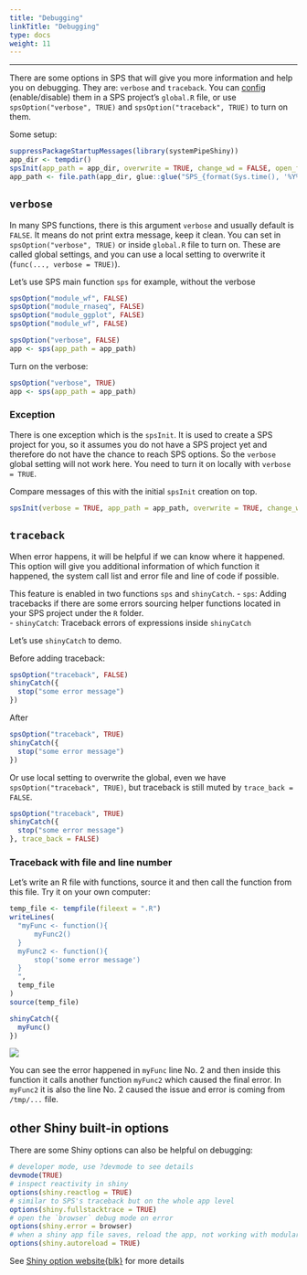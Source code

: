 ```yaml
---
title: "Debugging"
linkTitle: "Debugging"
type: docs
weight: 11
---
```

*****

There are some options in SPS that will give you more information and help you on 
debugging. They are: `verbose` and `traceback`. You can [config](../config) 
(enable/disable) them in a SPS project's `global.R` file, or use 
`spsOption("verbose", TRUE)` and `spsOption("traceback", TRUE)` to turn on them.

Some setup:
```r
suppressPackageStartupMessages(library(systemPipeShiny))
app_dir <- tempdir()
spsInit(app_path = app_dir, overwrite = TRUE, change_wd = FALSE, open_files = FALSE)
app_path <- file.path(app_dir, glue::glue("SPS_{format(Sys.time(), '%Y%m%d')}"))
```

## `verbose`
In many SPS functions, there is this argument `verbose` and usually default is `FALSE`.
It means do not print extra message, keep it clean. You can set in `spsOption("verbose", TRUE)`
or inside `global.R` file to turn on. These are called global settings, and you 
can use a local setting to overwrite it (`func(..., verbose = TRUE)`). 

Let's use SPS main function `sps` for example, without the verbose 
```r
spsOption("module_wf", FALSE)
spsOption("module_rnaseq", FALSE)
spsOption("module_ggplot", FALSE)
spsOption("module_wf", FALSE)
```

```r
spsOption("verbose", FALSE)
app <- sps(app_path = app_path)
```

Turn on the verbose:
```r
spsOption("verbose", TRUE)
app <- sps(app_path = app_path)
```


### Exception
There is one exception which is the `spsInit`. It is used to create a SPS project 
for you, so it assumes you do not have a SPS project yet and therefore do not have 
the chance to reach SPS options. So the `verbose` global setting will not work here. 
You need to turn it on locally with `verbose = TRUE`. 

Compare messages of this with the initial `spsInit` creation on top.
```r
spsInit(verbose = TRUE, app_path = app_path, overwrite = TRUE, change_wd = FALSE, open_files = FALSE)
```


## `traceback`
When error happens, it will be helpful if we can know where it happened. This option 
will give you additional information of which function it happened, the system call 
list and error file and line of code if possible. 

This feature is enabled in two functions `sps` and `shinyCatch`. 
- `sps`: Adding tracebacks if there are some errors sourcing helper functions located
  in your SPS project under the `R` folder.  
- `shinyCatch`: Traceback errors of expressions inside `shinyCatch`

Let's use `shinyCatch` to demo.

Before adding traceback:
```r
spsOption("traceback", FALSE)
shinyCatch({
  stop("some error message")
})
```

After
```r
spsOption("traceback", TRUE)
shinyCatch({
  stop("some error message")
})
```

Or use local setting to overwrite the global, even we have `spsOption("traceback", TRUE)`,
but traceback is still muted by ` trace_back = FALSE`.
```r
spsOption("traceback", TRUE)
shinyCatch({
  stop("some error message")
}, trace_back = FALSE)
```

### Traceback with file and line number
Let's write an R file with functions, source it and then call the function from 
this file. Try it on your own computer:
```r
temp_file <- tempfile(fileext = ".R")
writeLines(
  "myFunc <- function(){
      myFunc2()
  }
  myFunc2 <- function(){
      stop('some error message')
  }
  ",
  temp_file
)
source(temp_file)

shinyCatch({
  myFunc()
})
```

![](../shinycatch_traceback.png)

You can see the error happened in `myFunc` line No. 2 and then inside this function 
it calls another function `myFunc2` which caused the final error. In `myFunc2` 
it is also the line No. 2 caused the issue and error is coming from `/tmp/...` file.

## other Shiny built-in options
There are some Shiny options can also be helpful on debugging:

```r
# developer mode, use ?devmode to see details 
devmode(TRUE)
# inspect reactivity in shiny
options(shiny.reactlog = TRUE)
# similar to SPS's traceback but on the whole app level 
options(shiny.fullstacktrace = TRUE)
# open the `browser` debug mode on error
options(shiny.error = browser)
# when a shiny app file saves, reload the app, not working with modular apps like SPS at this moment
options(shiny.autoreload = TRUE)
```

See [Shiny option website{blk}](https://shiny.rstudio.com/reference/shiny/0.14/shiny-options.html)
for more details 



